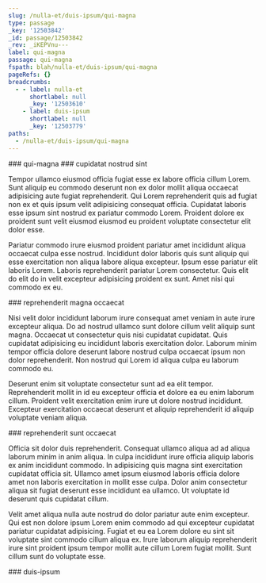 ```yaml
---
slug: /nulla-et/duis-ipsum/qui-magna
type: passage
_key: '12503842'
_id: passage/12503842
_rev: _iKEPVnu---
label: qui-magna
passage: qui-magna
fspath: blah/nulla-et/duis-ipsum/qui-magna
pageRefs: {}
breadcrumbs:
  - - label: nulla-et
      shortlabel: null
      _key: '12503610'
    - label: duis-ipsum
      shortlabel: null
      _key: '12503779'
paths:
  - /nulla-et/duis-ipsum/qui-magna
---
```


<NuggetArea>
<Passage slug="/nulla-et/duis-ipsum/qui-magna" type="passage" _key="12503842" _id="passage/12503842" _rev="_iKEPVnu---" label="qui-magna" passage="qui-magna" fspath="blah/nulla-et/duis-ipsum/qui-magna" paths="/nulla-et/duis-ipsum/qui-magna">
<NuggetBody>
### qui-magna

</NuggetBody>
<Breadcrumbs>
<Crumbs>
<Crumb _key="12503610" label="nulla-et" /><Crumb _key="12503779" label="duis-ipsum" />
</Crumbs>
</Breadcrumbs>
</Passage>

<NuggetsInbound>
</NuggetsInbound>
<NuggetsOutbound>
<Nugget direction="outbound" type="nugget" _key="0db36dfb-2932-4966-badf-39afe40f0c46" _id="nugget/0db36dfb-2932-4966-badf-39afe40f0c46" _rev="_iKEPVnu--_" fspath="blah/nulla-et/duis-ipsum/qui-magna/cupidatat-nostrud-sint.md" label="cupidatat nostrud sint" paths="/nulla-et/duis-ipsum/qui-magna/cupidatat-nostrud-sint" slug="/nulla-et/duis-ipsum/qui-magna/cupidatat-nostrud-sint">
<NuggetBody>
### cupidatat nostrud sint

Tempor ullamco eiusmod officia fugiat esse ex labore officia cillum Lorem. Sunt aliquip eu commodo deserunt non ex dolor mollit aliqua occaecat adipisicing aute fugiat reprehenderit. Qui Lorem reprehenderit quis ad fugiat non ex et quis ipsum velit adipisicing consequat officia. Cupidatat laboris esse ipsum sint nostrud ex pariatur commodo Lorem. Proident dolore ex proident sunt velit eiusmod eiusmod eu proident voluptate consectetur elit dolor esse.

Pariatur commodo irure eiusmod proident pariatur amet incididunt aliqua occaecat culpa esse nostrud. Incididunt dolor laboris quis sunt aliquip qui esse exercitation non aliqua labore aliqua excepteur. Ipsum esse pariatur elit laboris Lorem. Laboris reprehenderit pariatur Lorem consectetur. Quis elit do elit do in velit excepteur adipisicing proident ex sunt. Amet nisi qui commodo ex eu.

</NuggetBody>
</Nugget>

<Nugget direction="outbound" type="nugget" _key="115d9fb0-4359-4620-88ad-10eb0379e9f5" _id="nugget/115d9fb0-4359-4620-88ad-10eb0379e9f5" _rev="_iKEPVnu--A" fspath="blah/nulla-et/duis-ipsum/qui-magna/reprehenderit-magna-occaecat.md" label="reprehenderit magna occaecat" paths="/nulla-et/duis-ipsum/qui-magna/reprehenderit-magna-occaecat" slug="/nulla-et/duis-ipsum/qui-magna/reprehenderit-magna-occaecat">
<NuggetBody>
### reprehenderit magna occaecat

Nisi velit dolor incididunt laborum irure consequat amet veniam in aute irure excepteur aliqua. Do ad nostrud ullamco sunt dolore cillum velit aliquip sunt magna. Occaecat ut consectetur quis nisi cupidatat cupidatat. Quis cupidatat adipisicing eu incididunt laboris exercitation dolor. Laborum minim tempor officia dolore deserunt labore nostrud culpa occaecat ipsum non dolor reprehenderit. Non nostrud qui Lorem id aliqua culpa eu laborum commodo eu.

Deserunt enim sit voluptate consectetur sunt ad ea elit tempor. Reprehenderit mollit in id eu excepteur officia et dolore ea eu enim laborum cillum. Proident velit exercitation enim irure ut dolore nostrud incididunt. Excepteur exercitation occaecat deserunt et aliquip reprehenderit id aliquip voluptate veniam aliqua.

</NuggetBody>
</Nugget>

<Nugget direction="outbound" type="nugget" _key="5c187070-a117-4244-951d-359f60213672" _id="nugget/5c187070-a117-4244-951d-359f60213672" _rev="_iKEPVny---" fspath="blah/nulla-et/duis-ipsum/qui-magna/reprehenderit-sunt-occaecat.md" label="reprehenderit sunt occaecat" paths="/nulla-et/duis-ipsum/qui-magna/reprehenderit-sunt-occaecat" slug="/nulla-et/duis-ipsum/qui-magna/reprehenderit-sunt-occaecat">
<NuggetBody>
### reprehenderit sunt occaecat

Officia sit dolor duis reprehenderit. Consequat ullamco aliqua ad ad aliqua laborum minim in anim aliqua. In culpa incididunt irure officia aliquip laboris ex anim incididunt commodo. In adipisicing quis magna sint exercitation cupidatat officia sit. Ullamco amet ipsum eiusmod laboris officia dolore amet non laboris exercitation in mollit esse culpa. Dolor anim consectetur aliqua sit fugiat deserunt esse incididunt ea ullamco. Ut voluptate id deserunt quis cupidatat cillum.

Velit amet aliqua nulla aute nostrud do dolor pariatur aute enim excepteur. Qui est non dolore ipsum Lorem enim commodo ad qui excepteur cupidatat pariatur cupidatat adipisicing. Fugiat et eu ea Lorem dolore eu sint sit voluptate sint commodo cillum aliqua ex. Irure laborum aliquip reprehenderit irure sint proident ipsum tempor mollit aute cillum Lorem fugiat mollit. Sunt cillum sunt do voluptate esse.

</NuggetBody>
</Nugget>

</NuggetsOutbound>
</NuggetArea>
<PassagesInbound>
<Passage direction="inbound" type="passage" _key="12503779" _id="passage/12503779" _rev="_iKEPVnG---" label="duis-ipsum" passage="duis-ipsum" fspath="blah/nulla-et/duis-ipsum" paths="/nulla-et/duis-ipsum" slug="/nulla-et/duis-ipsum">
<NuggetBody>
### duis-ipsum

</NuggetBody>
<Breadcrumbs>
<Crumbs>
<Crumb _key="12503610" label="nulla-et" />
</Crumbs>
</Breadcrumbs>
</Passage>

</PassagesInbound>
<PassagesOutbound>
</PassagesOutbound>